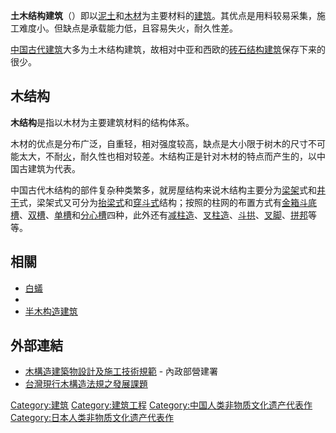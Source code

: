 {{mergeto|土木工程#古代土木工程}}
'''土木结构建筑'''（{{lang-en|civil structure construction}}）即以[[土壤|泥土]]和[[木材|木材]]为主要材料的[[建筑|建筑]]。其优点是用料较易采集，施工难度小。但缺点是承载能力低，且容易失火，耐久性差。

[[中国传统建筑|中国古代建筑]]大多为土木结构建筑，故相对中亚和西欧的[[砖石结构建筑|砖石结构建筑]]保存下来的很少。<!--因此古代遗迹主要是埋藏在地下的陵墓等不易毁坏的建筑，这句话什么意思？-->

==木结构==
'''木结构'''是指以木材为主要建筑材料的结构体系。

木材的优点是分布广泛，自重轻，相对强度较高，缺点是大小限于树木的尺寸不可能太大，不耐[[火|火]]，耐久性也相对较差。木结构正是针对木材的特点而产生的，以中国古建筑为代表。

中国古代木结构的部件复杂种类繁多，就房屋结构来说木结构主要分为[[梁架|梁架]]式和[[井干|井干]]式，梁架式又可分为[[抬梁式|抬梁式]]和[[穿斗式|穿斗式]]结构；按照的柱网的布置方式有[[金箱斗底槽|金箱斗底槽]]、[[双槽|双槽]]、[[单槽|单槽]]和[[分心槽|分心槽]]四种，此外还有[[减柱造|减柱造]]、[[叉柱造|叉柱造]]、[[斗拱|斗拱]]、[[叉脚|叉脚]]、[[拼邦|拼邦]]等等。

==相關==
*[[白蟻|白蟻]]
*{{link-en|膠合層積材|Glued laminated timber}}
*[[半木构造建筑|半木构造建筑]]

==外部連結==
*[https://web.archive.org/web/20160903152537/http://w3.cpami.gov.tw/rule1/rule0.htm 木構造建築物設計及施工技術規範] - 內政部營建署
*[https://web.archive.org/web/20160308015512/http://www.albertacanada.com/taiwan/documents/drchijenchen.pdf 台灣現行木構造法規之發展課題]

[[Category:建筑|Category:建筑]]
[[Category:建筑工程|Category:建筑工程]]
[[Category:中国人类非物质文化遗产代表作|Category:中国人类非物质文化遗产代表作]]
[[Category:日本人类非物质文化遗产代表作|Category:日本人类非物质文化遗产代表作]]